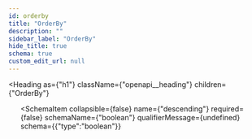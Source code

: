 ```yaml
---
id: orderby
title: "OrderBy"
description: ""
sidebar_label: "OrderBy"
hide_title: true
schema: true
custom_edit_url: null
---
```



<Heading
  as={"h1"}
  className={"openapi__heading"}
  children={"OrderBy"}
>
</Heading>





<ul>
  <SchemaItem
    collapsible={false}
    name={"property"}
    required={false}
    schemaName={"string"}
    qualifierMessage={"**Possible values:** [`CREATED_ON`, `FIRST_NAME`, `LAST_NAME`, `USERNAME`, `EMAIL`]"}
    schema={{"type":"string","enum":["CREATED_ON","FIRST_NAME","LAST_NAME","USERNAME","EMAIL"]}}
  >
    
  </SchemaItem><SchemaItem
    collapsible={false}
    name={"descending"}
    required={false}
    schemaName={"boolean"}
    qualifierMessage={undefined}
    schema={{"type":"boolean"}}
  >
    
  </SchemaItem>
</ul>
            